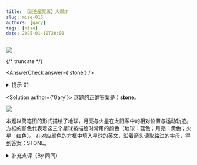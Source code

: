 ```yaml
---
title: 【谜色星期五】大爆炸
slug: mise-016
authors: [gary]
tags: [mise]
date: 2025-01-10T20:00
---
```


![](./mise-016.assets/mise-016.webp)

{/* truncate */}

<AnswerCheck answer={'stone'} />

<details>
    <summary>提示 01</summary>

    图片中的白色圆形曲线代表着自然界的某些物体的行进方向，方框颜色为它们在人们印象当中的颜色。
</details>

<Solution author={'Gary'}>
谜题的正确答案是：**stone**。

![](./mise-016.assets/mise-016-sol.webp)

本题以简笔图的形式描绘了地球，月亮与火星在太阳系中的相对位置与运动轨迹。
方框的颜色代表着这三个星球被描绘时常用的颜色（地球：蓝色；月亮：黄色；火星：红色）。
在对应颜色的方框中填入星球的英文，沿着箭头读取路过的字母，得到答案：STONE。
</Solution>

<details>
    <summary>补充点评（By 同同）</summary>

    本题的英文答案示例是verse，是宇宙universe这个单词的后一半。“大爆炸”也是对本次主题的暗示。
    原本为了避免对本次题目的过度提示，题目想简单用“红黄蓝”或“三原色”，但是被反馈说过于无关了，还是现在的版本更加合适。

    不过题图中表示三个天体的印象颜色碰巧确实是红、黄、蓝三种颜色。也许是某种可以用于出题的巧合？

    上期大家打趣说全是化学题没有物理题，这一期总能算作是有一道物理（天文）题了。期待我们以后可以发表出更加多元化的谜题。
</details>
